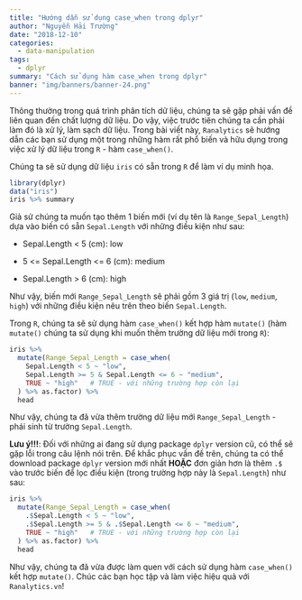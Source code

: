 ```yaml
---
title: "Hướng dẫn sử dụng case_when trong dplyr"
author: "Nguyễn Hải Trường"
date: "2018-12-10"
categories:
  - data-manipulation
tags:
  - dplyr
summary: "Cách sử dụng hàm case_when trong dplyr"
banner: "img/banners/banner-24.png"
---
```

  
Thông thường trong quá trình phân tích dữ liệu, chúng ta sẽ gặp phải vấn đề liên quan đến chất lượng dữ liệu. Do vậy, việc trước tiên chúng ta cần phải làm đó là xử lý, làm sạch dữ liệu. Trong bài viết này, `Ranalytics` sẽ hướng dẫn các bạn sử dụng một trong những hàm rất phổ biến và hữu dụng trong việc xử lý dữ liệu trong `R` - hàm `case_when()`.

Chúng ta sẽ sử dụng dữ liệu `iris` có sẵn trong `R` để làm ví dụ minh họa.

```r
library(dplyr)
data("iris")
iris %>% summary
```

Giả sử chúng ta muốn tạo thêm 1 biến mới (ví dụ tên là `Range_Sepal_Length`) dựa vào biến có sẵn `Sepal.Length` với những điều kiện như sau:

- Sepal.Length < 5 (cm): low

- 5 <= Sepal.Length <= 6 (cm): medium

- Sepal.Length > 6 (cm): high 

Như vậy, biến mới `Range_Sepal_Length` sẽ phải gồm 3 giá trị (`low`, `medium`, `high`) với những điều kiện nêu trên theo biến `Sepal.Length`.

Trong `R`, chúng ta sẽ sử dụng hàm `case_when()` kết hợp hàm `mutate()` (hàm `mutate()` chúng ta sử dụng khi muốn thêm trường dữ liệu mới trong `R`):

```r
iris %>% 
  mutate(Range_Sepal_Length = case_when(
    Sepal.Length < 5 ~ "low",
    Sepal.Length >= 5 & Sepal.Length <= 6 ~ "medium",
    TRUE ~ "high"   # TRUE - với những trường hợp còn lại
  ) %>% as.factor) %>% 
  head
```


Như vậy, chúng ta đã vừa thêm trường dữ liệu mới `Range_Sepal_Length` - phái sinh từ trường `Sepal.Length`.

**Lưu ý!!!**: Đối với những ai đang sử dụng package `dplyr` version cũ, có thể sẽ gặp lỗi trong câu lệnh nói trên. Để khắc phục vấn đề trên, chúng ta có thể download package `dplyr` version mới nhất **HOẶC** đơn giản hơn là thêm `.$` vào trước biến để lọc điều kiện (trong trường hợp này là `Sepal.Length`) như sau:

```r
iris %>% 
  mutate(Range_Sepal_Length = case_when(
    .$Sepal.Length < 5 ~ "low",
    .$Sepal.Length >= 5 & .$Sepal.Length <= 6 ~ "medium",
    TRUE ~ "high"   # TRUE - với những trường hợp còn lại
  ) %>% as.factor) %>% 
  head
```


Như vậy, chúng ta đã vừa được làm quen với cách sử dụng hàm `case_when()` kết hợp `mutate()`. Chúc các bạn học tập và làm việc hiệu quả với ``Ranalytics.vn``!
